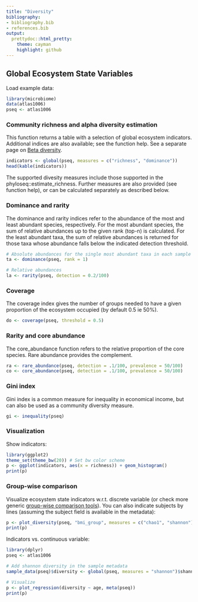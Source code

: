 ```yaml
---
title: "Diversity"
bibliography: 
- bibliography.bib
- references.bib
output: 
  prettydoc::html_pretty:
    theme: cayman
    highlight: github
---
```

<!--
  %\VignetteEngine{knitr::rmarkdown}
  %\VignetteIndexEntry{microbiome tutorial - diversity}
  %\usepackage[utf8]{inputenc}
  %\VignetteEncoding{UTF-8}  
-->


## Global Ecosystem State Variables 

Load example data:

```r
library(microbiome)
data(atlas1006)
pseq <- atlas1006
```


### Community richness and alpha diversity estimation

This function returns a table with a selection of global ecosystem indicators. Additional indices are also available; see the function help. See a separate page on [Beta diversity](Betadiversity.html).

```r
indicators <- global(pseq, measures = c("richness", "dominance"))
head(kable(indicators))
```

The supported divesity measures include those supported in the phyloseq::estimate_richness. Further measures are also provided (see function help), or can be calculated separately as described below.


### Dominance and rarity

The dominance and rarity indices refer to the abundance of the most and least abundant species, respectively. For the most abundant species, the sum of relative abundances up to the given rank (top-n) is calculated. For the least abundant taxa, the sum of relative abundances is returned for those taxa whose abundance falls below the indicated detection threshold.

```r
# Absolute abundances for the single most abundant taxa in each sample
ta <- dominance(pseq, rank = 1)

# Relative abundances
la <- rarity(pseq, detection = 0.2/100)
```


### Coverage

The coverage index gives the number of groups needed to have a given proportion of the ecosystem occupied (by default 0.5 ie 50%).

```r
do <- coverage(pseq, threshold = 0.5)
```


### Rarity and core abundance

The core_abundance function refers to the relative proportion of the core species. Rare abundance provides the complement.

```r
ra <- rare_abundance(pseq, detection = .1/100, prevalence = 50/100)
co <- core_abundance(pseq, detection = .1/100, prevalence = 50/100)
```



### Gini index

Gini index is a common measure for inequality in economical income, but can also be used as a community diversity measure.

```r
gi <- inequality(pseq)
```




### Visualization

Show indicators:

```r
library(ggplot2)
theme_set(theme_bw(20)) # Set bw color scheme
p <- ggplot(indicators, aes(x = richness)) + geom_histogram()
print(p)
```

### Group-wise comparison

Visualize ecosystem state indicators w.r.t. discrete variable (or check more generic [group-wise comparison tools](Comparisons.html)). You can also indicate subjects by lines (assuming the subject field is available in the metadata):

```r
p <- plot_diversity(pseq, "bmi_group", measures = c("chao1", "shannon"), indicate.subjects = TRUE)
print(p)
```

Indicators vs. continuous variable:

```r
library(dplyr)
pseq <- atlas1006

# Add shannon diversity in the sample metadata
sample_data(pseq)$diversity <- global(pseq, measures = "shannon")$shannon

# Visualize
p <- plot_regression(diversity ~ age, meta(pseq))
print(p)
```


